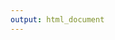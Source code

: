 ---
output: html_document
---

<div id="eyecare-etl-progress-dashboard"></div>
<script type="module" crossorigin src="/dashboard/assets/index-5AYakCEG.js"></script>
<link rel="stylesheet" crossorigin href="/dashboard/assets/index-4S_3pwaO.css">